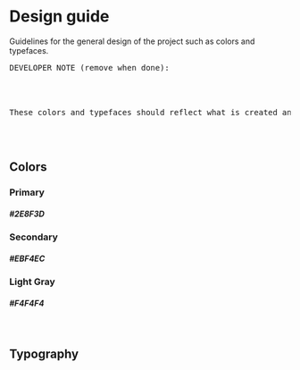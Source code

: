 
<Meta title="Design" />

<style>{`

.color {
    width: calc(100% / 3 - 14px);
    margin-right: 20px;
    display: inline-block;
    margin-bottom: 20px;
}    

.color:nth-child(3n + 1) {
    margin-right: 0;
}

.color span {
    display: block;
    width: 100%;
    height: 150px;
    background: #fff;
    border-radius: 1rem;
    box-shadow: 0 0 0 1px #fff;
    margin-bottom: 1rem;
}
    
`}</style>

# Design guide

Guidelines for the general design of the project such as colors and typefaces.

<pre style={{
    backgroundColor: '#f5f5f5',
    padding: '1rem',
    borderRadius: '0.5rem',
}}>
DEVELOPER NOTE (remove when done):
<br />
<br />
These colors and typefaces should reflect what is created and defined inside the styles/style.scss file by the global CSS variables.
</pre>

<br />
<br />

## Colors

<div className="color">
    <span style={{backgroundColor: `#2E8F3D`}} />
    <h3>Primary</h3>
    <h5>#2E8F3D</h5>
</div>

<div className="color">
    <span style={{backgroundColor: `#EBF4EC`}} />
    <h3>Secondary</h3>
    <h5>#EBF4EC</h5>
</div>

<div className="color">
    <span style={{backgroundColor: `#f4f4f4`}} />
    <h3>Light Gray</h3>
    <h5>#F4F4F4</h5>
</div>

<br />


## Typography
<br />
<Fonts />
<br />
<br />
